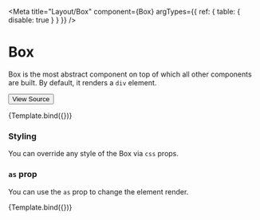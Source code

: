 

<Meta
  title="Layout/Box"
  component={Box}
  argTypes={{
    ref: {
      table: {
        disable: true
      }
    }
  }}
/>

# Box

Box is the most abstract component on top of which all other components are built. By default, it renders a `div` element.

[<Button size='medium'>View Source</Button>](https://github.com/smurph7/stitch-ui/blob/main/src/components/Box.tsx)


<Canvas>
  <Story
    name="Box"
    args={{
      children: 'This is a box',
      css: {
        bg: '$mint5',
        p: '$5',
        fontFamily: '$body'
      }
    }}
    argTypes={{
      as: {
        table: {
          disable: true
        }
      }
    }}
  >
    {Template.bind({})}
  </Story>
</Canvas>

### Styling

You can override any style of the Box via `css` props.

### `as` prop

You can use the `as` prop to change the element render.

<Canvas>
  <Story
    name="as Prop"
    args={{
      as: 'button',
      children: 'This is a box as a button',
      css: {
        p: '$2',
        bg: '$mint5',
        fontFamily: '$body',
        borderRadius: '$2',
        border: 'none',
        cursor: 'pointer'
      }
    }}
  >
    {Template.bind({})}
  </Story>
</Canvas>
